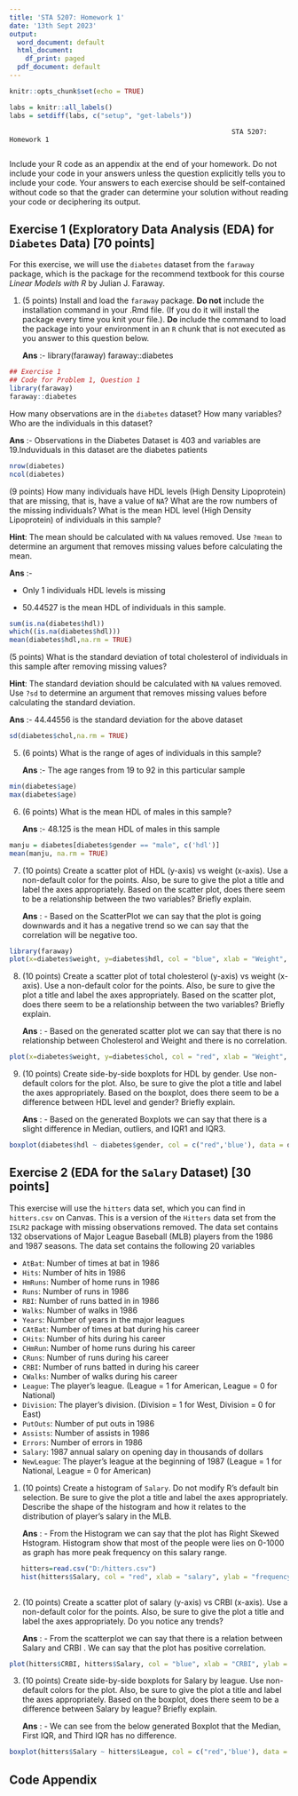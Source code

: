 ---
title: 'STA 5207: Homework 1'
date: '13th Sept 2023'
output:
  word_document: default
  html_document:
    df_print: paged
  pdf_document: default
---

```{r setup, include=FALSE}
knitr::opts_chunk$set(echo = TRUE)
```

```{r get-labels, echo = FALSE}
labs = knitr::all_labels()
labs = setdiff(labs, c("setup", "get-labels"))
```


                                                            STA 5207: Homework 1
                                                            
Include your R code as an appendix at the end of your homework. Do not include your code in your answers unless the question explicitly tells you to include your code. Your answers to each exercise should be self-contained without code so that the grader can determine your solution without reading your code or deciphering its output.

## Exercise 1 (Exploratory Data Analysis (EDA) for `Diabetes` Data) [70 points]

For this exercise, we will use the `diabetes` dataset from the `faraway` package, which is the package for the recommend textbook for this course *Linear Models with R* by Julian J. Faraway.

1.  (5 points) Install and load the `faraway` package. **Do not** include the installation command in your .Rmd file. (If you do it will install the package every time you knit your file.). **Do** include the command to load the package into your environment in an `R` chunk that is not executed as you answer to this question below.

    **Ans** :- library(faraway)
               faraway::diabetes


```{r, eval = FALSE, echo = FALSE}
## Exercise 1
## Code for Problem 1, Question 1
library(faraway)
faraway::diabetes
```

 How many observations are in the `diabetes` dataset? How many variables? Who are the individuals in this dataset?

**Ans** :- Observations in the Diabetes Dataset is 403 and variables are 19.Induviduals in this dataset are the diabetes patients 

```{r,eval=FALSE,echo=FALSE}
nrow(diabetes) 
ncol(diabetes)

```
(9 points) How many individuals have HDL levels (High Density Lipoprotein) that are missing, that is, have a value of `NA`? What are the row numbers of the missing individuals? What is the mean HDL level (High Density Lipoprotein) of individuals in this sample?

**Hint**: The mean should be calculated with `NA` values removed. Use `?mean` to determine an argument that removes missing values before calculating the mean.

**Ans** :-

-   Only 1 individuals HDL levels is missing

-   50.44527 is the mean HDL of individuals in this sample.

```{r,eval=FALSE,echo=FALSE}
sum(is.na(diabetes$hdl))
which((is.na(diabetes$hdl)))
mean(diabetes$hdl,na.rm = TRUE)

```

(5 points) What is the standard deviation of total cholesterol of individuals in this sample after removing missing values?

**Hint**: The standard deviation should be calculated with `NA` values removed. Use `?sd` to determine an argument that removes missing values before calculating the standard deviation.

**Ans** :- 44.44556 is the standard deviation for the above dataset

```{r,eval=FALSE,echo=FALSE}
sd(diabetes$chol,na.rm = TRUE)

```

5.  (6 points) What is the range of ages of individuals in this sample?

    **Ans** :- The age ranges from 19 to 92 in this particular sample

```{r,eval=FALSE,echo=FALSE}
min(diabetes$age)
max(diabetes$age)
```

6.  (6 points) What is the mean HDL of males in this sample?

    **Ans** :- 48.125 is the mean HDL of males in this sample

```{r,eval=FALSE,echo=FALSE}
manju = diabetes[diabetes$gender == "male", c('hdl')]
mean(manju, na.rm = TRUE)
```

7.  (10 points) Create a scatter plot of HDL (y-axis) vs weight (x-axis). Use a non-default color for the points. Also, be sure to give the plot a title and label the axes appropriately. Based on the scatter plot, does there seem to be a relationship between the two variables? Briefly explain.

    **Ans** : - Based on the ScatterPlot we can say that the plot is going downwards and it has a negative trend so we can say that the correlation will be negative too.

```{r,echo=FALSE}
library(faraway)
plot(x=diabetes$weight, y=diabetes$hdl, col = "blue", xlab = "Weight", ylab = "HDL", main = 'weight vs HDL')
```

8.  (10 points) Create a scatter plot of total cholesterol (y-axis) vs weight (x-axis). Use a non-default color for the points. Also, be sure to give the plot a title and label the axes appropriately. Based on the scatter plot, does there seem to be a relationship between the two variables? Briefly explain.

    **Ans** : - Based on the generated scatter plot we can say that there is no relationship between Cholesterol and Weight and there is no correlation.

```{r,echo=FALSE}
plot(x=diabetes$weight, y=diabetes$chol, col = "red", xlab = "Weight", ylab = "Cholesterol", main = "Cholesterol vs Weight")

```

9.  (10 points) Create side-by-side boxplots for HDL by gender. Use non-default colors for the plot. Also, be sure to give the plot a title and label the axes appropriately. Based on the boxplot, does there seem to be a difference between HDL level and gender? Briefly explain.

    **Ans** : -  Based on the generated Boxplots we can say that there is a slight difference in Median, outliers, and IQR1 and IQR3.

```{r,echo=FALSE}
boxplot(diabetes$hdl ~ diabetes$gender, col = c("red",'blue'), data = diabetes, xlab = "Gender", ylab = "HDL", main = 'HDL vs Gender')
```

## Exercise 2 (EDA for the `Salary` Dataset) [30 points]

This exercise will use the `hitters` data set, which you can find in `hitters.csv` on Canvas. This is a version of the `Hitters` data set from the `ISLR2` package with missing observations removed. The data set contains 132 observations of Major League Baseball (MLB) players from the 1986 and 1987 seasons. The data set contains the following 20 variables

-   `AtBat`: Number of times at bat in 1986
-   `Hits`: Number of hits in 1986
-   `HmRuns`: Number of home runs in 1986
-   `Runs`: Number of runs in 1986
-   `RBI`: Number of runs batted in in 1986
-   `Walks`: Number of walks in 1986
-   `Years`: Number of years in the major leagues
-   `CAtBat`: Number of times at bat during his career
-   `CHits`: Number of hits during his career
-   `CHmRun`: Number of home runs during his career
-   `CRuns`: Number of runs during his career
-   `CRBI`: Number of runs batted in during his career
-   `CWalks`: Number of walks during his career
-   `League`: The player's league. (League = 1 for American, League = 0 for National)
-   `Division`: The player's division. (Division = 1 for West, Division = 0 for East)
-   `PutOuts`: Number of put outs in 1986
-   `Assists`: Number of assists in 1986
-   `Errors`: Number of errors in 1986
-   `Salary`: 1987 annual salary on opening day in thousands of dollars
-   `NewLeague`: The player's league at the beginning of 1987 (League = 1 for National, League = 0 for American)

1.  (10 points) Create a histogram of `Salary`. Do not modify R's default bin selection. Be sure to give the plot a title and label the axes appropriately. Describe the shape of the histogram and how it relates to the distribution of player's salary in the MLB.

    **Ans** : - From the Histogram we can say that the plot has Right Skewed Hstogram. Histogram show that most of the people were lies on 0-1000 as graph has more peak frequency on this salary range.

```{r,echo=FALSE}

   hitters=read.csv("D:/hitters.csv")
   hist(hitters$Salary, col = "red", xlab = "salary", ylab = "frequency", main = 'salary vs frequency' )
   
```

2.  (10 points) Create a scatter plot of salary (y-axis) vs CRBI (x-axis). Use a non-default color for the points. Also, be sure to give the plot a title and label the axes appropriately. Do you notice any trends?

    **Ans** : - From the scatterplot we can say that there is a relation between Salary and CRBI . We can say that the plot has positive correlation.

```{r,echo=FALSE}
plot(hitters$CRBI, hitters$Salary, col = "blue", xlab = "CRBI", ylab = "salary", main = 'CRBI vs salary')
```

3.  (10 points) Create side-by-side boxplots for Salary by league. Use non-default colors for the plot. Also, be sure to give the plot a title and label the axes appropriately. Based on the boxplot, does there seem to be a difference between Salary by league? Briefly explain.

    **Ans** : - We can see from the below generated Boxplot that the Median, First IQR, and Third IQR has no difference.

```{r,echo=FALSE}
boxplot(hitters$Salary ~ hitters$League, col = c("red",'blue'), data = hitters, xlab = "salary", ylab = "league", main = 'salary vs league')
```

## Code Appendix

```{r all-code, ref.label=labs, eval=FALSE}
```
